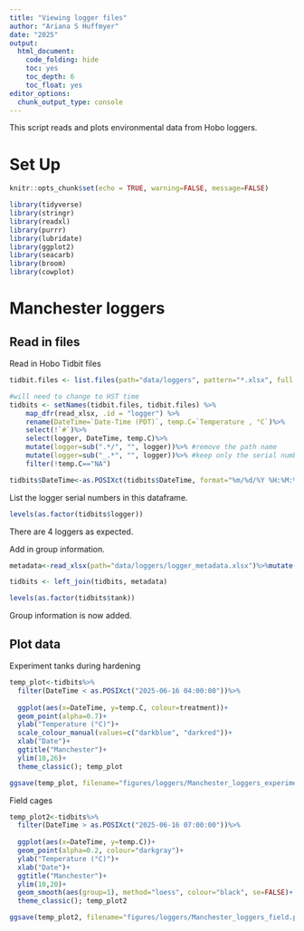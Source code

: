 ```yaml
---
title: "Viewing logger files"
author: "Ariana S Huffmyer"
date: "2025"
output: 
  html_document:
    code_folding: hide
    toc: yes
    toc_depth: 6
    toc_float: yes
editor_options: 
  chunk_output_type: console
---
```


This script reads and plots environmental data from Hobo loggers. 

# Set Up    

```r
knitr::opts_chunk$set(echo = TRUE, warning=FALSE, message=FALSE)
```

```r
library(tidyverse)
library(stringr)
library(readxl)
library(purrr)
library(lubridate)
library(ggplot2)
library(seacarb)
library(broom)
library(cowplot)
```

# Manchester loggers 

## Read in files 

Read in Hobo Tidbit files  
```r
tidbit.files <- list.files(path="data/loggers", pattern="*.xlsx", full.names=TRUE)

#will need to change to HST time 
tidbits <- setNames(tidbit.files, tidbit.files) %>%
    map_dfr(read_xlsx, .id = "logger") %>%
    rename(DateTime=`Date-Time (PDT)`, temp.C=`Temperature , °C`)%>%
    select(!`#`)%>%
    select(logger, DateTime, temp.C)%>%
    mutate(logger=sub(".*/", "", logger))%>% #remove the path name
    mutate(logger=sub("_.*", "", logger))%>% #keep only the serial number 
    filter(!temp.C=="NA")

tidbits$DateTime<-as.POSIXct(tidbits$DateTime, format="%m/%d/%Y %H:%M:%S")

```

List the logger serial numbers in this dataframe.  
```r
levels(as.factor(tidbits$logger))
```

There are 4 loggers as expected.  

Add in group information. 

```r
metadata<-read_xlsx(path="data/loggers/logger_metadata.xlsx")%>%mutate(logger=as.character(logger))

tidbits <- left_join(tidbits, metadata)

levels(as.factor(tidbits$tank))
```

Group information is now added.  

## Plot data 

Experiment tanks during hardening 
```r
temp_plot<-tidbits%>%
  filter(DateTime < as.POSIXct("2025-06-16 04:00:00"))%>%
  
  ggplot(aes(x=DateTime, y=temp.C, colour=treatment))+
  geom_point(alpha=0.7)+
  ylab("Temperature (°C)")+
  scale_colour_manual(values=c("darkblue", "darkred"))+
  xlab("Date")+
  ggtitle("Manchester")+
  ylim(10,26)+
  theme_classic(); temp_plot

ggsave(temp_plot, filename="figures/loggers/Manchester_loggers_experiment.png", width=8, height=4)
```

Field cages
```r
temp_plot2<-tidbits%>%
  filter(DateTime > as.POSIXct("2025-06-16 07:00:00"))%>%
  
  ggplot(aes(x=DateTime, y=temp.C))+
  geom_point(alpha=0.2, colour="darkgray")+
  ylab("Temperature (°C)")+
  xlab("Date")+
  ggtitle("Manchester")+
  ylim(10,20)+
  geom_smooth(aes(group=1), method="loess", colour="black", se=FALSE)+
  theme_classic(); temp_plot2

ggsave(temp_plot2, filename="figures/loggers/Manchester_loggers_field.png", width=6, height=4)
```

